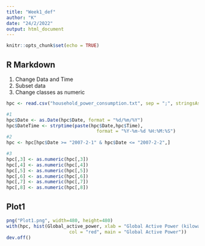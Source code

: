 ---
title: "Week1_def"
author: "K"
date: "24/2/2022"
output: html_document
---

```{r setup, include=FALSE}
knitr::opts_chunk$set(echo = TRUE)
```

## R Markdown

1) Change Data and Time
2) Subset data
3) Change classes as numeric

```{r cars}
hpc <- read.csv("household_power_consumption.txt", sep = ";", stringsAsFactors = FALSE)

#1
hpc$Date <- as.Date(hpc$Date, format = "%d/%m/%Y")
hpc$DateTime <- strptime(paste(hpc$Date,hpc$Time),
                                 format = "%Y-%m-%d %H:%M:%S")
#2
hpc <- hpc[hpc$Date >= "2007-2-1" & hpc$Date <= "2007-2-2",]

#3
hpc[,3] <- as.numeric(hpc[,3])
hpc[,4] <- as.numeric(hpc[,4])
hpc[,5] <- as.numeric(hpc[,5])
hpc[,6] <- as.numeric(hpc[,6])
hpc[,7] <- as.numeric(hpc[,7])
hpc[,8] <- as.numeric(hpc[,8])
```

## Plot1

```{r Plot1}
png("Plot1.png", width=480, height=480)
with(hpc, hist(Global_active_power, xlab = "Global Active Power (kilowatts)",
                       col = "red", main = "Global Active Power"))
dev.off() 
```

